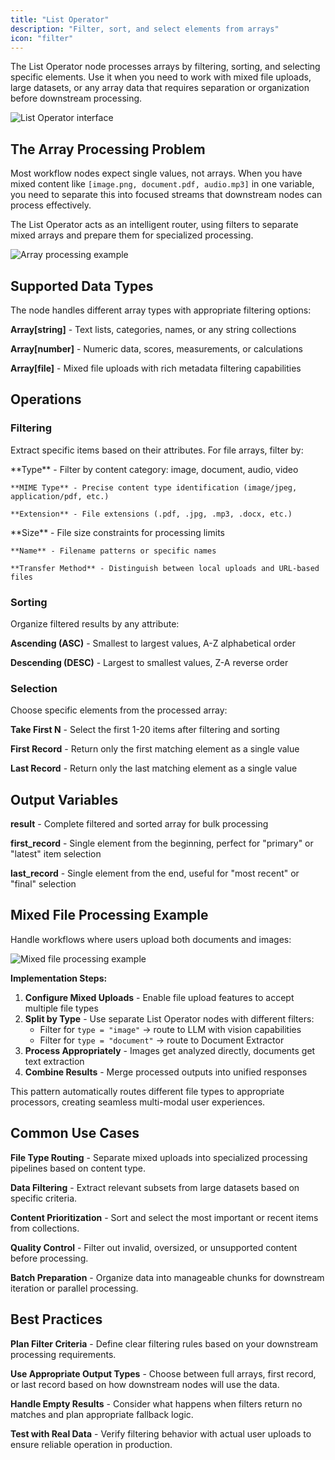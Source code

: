 ```yaml
---
title: "List Operator"
description: "Filter, sort, and select elements from arrays"
icon: "filter"
---
```


The List Operator node processes arrays by filtering, sorting, and selecting specific elements. Use it when you need to work with mixed file uploads, large datasets, or any array data that requires separation or organization before downstream processing.

<Frame caption="List Operator node interface">
  <img src="https://assets-docs.dify.ai/dify-enterprise-mintlify/en/guides/workflow/node/522a0c932aab93d4f3970168412f759e.png" alt="List Operator interface" />
</Frame>

## The Array Processing Problem

Most workflow nodes expect single values, not arrays. When you have mixed content like `[image.png, document.pdf, audio.mp3]` in one variable, you need to separate this into focused streams that downstream nodes can process effectively.

The List Operator acts as an intelligent router, using filters to separate mixed arrays and prepare them for specialized processing.

<Frame caption="Array processing workflow example">
  <img src="https://assets-docs.dify.ai/dify-enterprise-mintlify/en/guides/workflow/node/812d1b2f167065e17df8392b2cb3cc8a.png" alt="Array processing example" />
</Frame>

## Supported Data Types

The node handles different array types with appropriate filtering options:

**Array[string]** - Text lists, categories, names, or any string collections

**Array[number]** - Numeric data, scores, measurements, or calculations  

**Array[file]** - Mixed file uploads with rich metadata filtering capabilities

## Operations

### Filtering

Extract specific items based on their attributes. For file arrays, filter by:

<Tabs>
  <Tab title="Content Properties">
    **Type** - Filter by content category: image, document, audio, video
    
    **MIME Type** - Precise content type identification (image/jpeg, application/pdf, etc.)
    
    **Extension** - File extensions (.pdf, .jpg, .mp3, .docx, etc.)
  </Tab>
  
  <Tab title="File Properties">
    **Size** - File size constraints for processing limits
    
    **Name** - Filename patterns or specific names
    
    **Transfer Method** - Distinguish between local uploads and URL-based files
  </Tab>
</Tabs>

### Sorting

Organize filtered results by any attribute:

**Ascending (ASC)** - Smallest to largest values, A-Z alphabetical order

**Descending (DESC)** - Largest to smallest values, Z-A reverse order

### Selection

Choose specific elements from the processed array:

**Take First N** - Select the first 1-20 items after filtering and sorting

**First Record** - Return only the first matching element as a single value

**Last Record** - Return only the last matching element as a single value

## Output Variables

**result** - Complete filtered and sorted array for bulk processing

**first_record** - Single element from the beginning, perfect for "primary" or "latest" item selection

**last_record** - Single element from the end, useful for "most recent" or "final" selection

## Mixed File Processing Example

Handle workflows where users upload both documents and images:

<Frame caption="Mixed file processing workflow">
  <img src="https://assets-docs.dify.ai/dify-enterprise-mintlify/en/guides/workflow/node/610358293217e54b55b7e1d4d16bf83c.png" alt="Mixed file processing example" />
</Frame>

**Implementation Steps:**

1. **Configure Mixed Uploads** - Enable file upload features to accept multiple file types
2. **Split by Type** - Use separate List Operator nodes with different filters:
   - Filter for `type = "image"` → route to LLM with vision capabilities
   - Filter for `type = "document"` → route to Document Extractor
3. **Process Appropriately** - Images get analyzed directly, documents get text extraction
4. **Combine Results** - Merge processed outputs into unified responses

This pattern automatically routes different file types to appropriate processors, creating seamless multi-modal user experiences.

## Common Use Cases

**File Type Routing** - Separate mixed uploads into specialized processing pipelines based on content type.

**Data Filtering** - Extract relevant subsets from large datasets based on specific criteria.

**Content Prioritization** - Sort and select the most important or recent items from collections.

**Quality Control** - Filter out invalid, oversized, or unsupported content before processing.

**Batch Preparation** - Organize data into manageable chunks for downstream iteration or parallel processing.

## Best Practices

**Plan Filter Criteria** - Define clear filtering rules based on your downstream processing requirements.

**Use Appropriate Output Types** - Choose between full arrays, first record, or last record based on how downstream nodes will use the data.

**Handle Empty Results** - Consider what happens when filters return no matches and plan appropriate fallback logic.

**Test with Real Data** - Verify filtering behavior with actual user uploads to ensure reliable operation in production.
